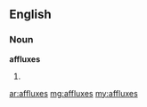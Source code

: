 ==English==
===Noun===
'''affluxes'''
#{{plural of|[[afflux]]}}

[[ar:affluxes]]
[[mg:affluxes]]
[[my:affluxes]]